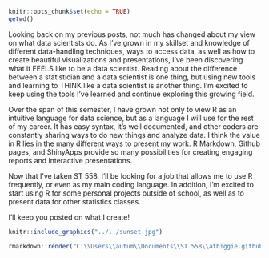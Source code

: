 
```r
knitr::opts_chunk$set(echo = TRUE)
getwd()
```

Looking back on my previous posts, not much has changed about my view on what data scientists do. As I've grown in my skillset and knowledge of different data-handling techniques, ways to access data, as well as how to create beautiful visualizations and presentations, I've been discovering what it FEELS like to be a data scientist. Reading about the difference between a statistician and a data scientist is one thing, but using new tools and learning to THINK like a data scientist is another thing. I'm excited to keep using the tools I've learned and continue exploring this growing field.  

Over the span of this semester, I have grown not only to view R as an intuitive language for data science, but as a language I will use for the rest of my career. It has easy syntax, it's well documented, and other coders are constantly sharing ways to do new things and analyze data. I think the value in R lies in the many different ways to present my work. R Markdown, Github pages, and ShinyApps provide so many possibilities for creating engaging reports and interactive presentations.  

Now that I've taken ST 558, I'll be looking for a job that allows me to use R frequently, or even as my main coding language. In addition, I'm excited to start using R for some personal projects outside of school, as well as to present data for other statistics classes.  

I'll keep you posted on what I create!  

```r
knitr::include_graphics("../../sunset.jpg")
```


```r
rmarkdown::render("C:\\Users\\autum\\Documents\\ST 558\\atbiggie.github.io\\_Rmd\\2021-11-19-Course-Reflections.Rmd", output_format = "github_document", output_dir = "../atbiggie.github.io/_posts/", output_options = list(html_preview = FALSE))
```

